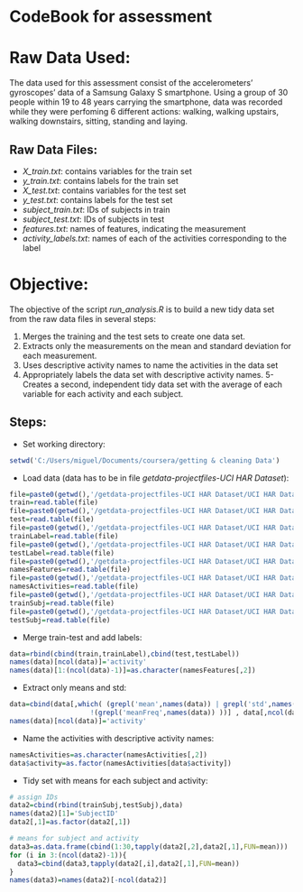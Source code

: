 CodeBook for assessment
========================================================

# Raw Data Used:

The data used for this assessment consist of the accelerometers' gyroscopes' data of a Samsung Galaxy S smartphone. Using a group of 30 people within 19 to 48 years carrying the smartphone, data was recorded while they were perfoming 6 different actions: walking, walking upstairs, walking downstairs, sitting, standing and laying.

## Raw Data Files:

- *X_train.txt*: contains variables for the train set
- *y_train.txt*: contains labels for the train set
- *X_test.txt*: contains variables for the test set
- *y_test.txt*: contains labels for the test set
- *subject_train.txt*: IDs of subjects in train
- *subject_test.txt*: IDs of subjects in test
- *features.txt*: names of features, indicating the measurement
- *activity_labels.txt*: names of each of the activities corresponding to the label


# Objective:

The objective of the script *run_analysis.R* is to build a new tidy data set from the raw data files in several steps:


1. Merges the training and the test sets to create one data set.
2. Extracts only the measurements on the mean and standard deviation for each measurement. 
3. Uses descriptive activity names to name the activities in the data set
4. Appropriately labels the data set with descriptive activity names. 
5- Creates a second, independent tidy data set with the average of each variable for each activity and each subject. 

## Steps:

- Set working directory:
```r
setwd('C:/Users/miguel/Documents/coursera/getting & cleaning Data')
```

- Load data  (data has to be in file *getdata-projectfiles-UCI HAR Dataset*):
```r
file=paste0(getwd(),'/getdata-projectfiles-UCI HAR Dataset/UCI HAR Dataset/train/X_train.txt')
train=read.table(file)
file=paste0(getwd(),'/getdata-projectfiles-UCI HAR Dataset/UCI HAR Dataset/test/X_test.txt')
test=read.table(file)
file=paste0(getwd(),'/getdata-projectfiles-UCI HAR Dataset/UCI HAR Dataset/train/y_train.txt')
trainLabel=read.table(file)
file=paste0(getwd(),'/getdata-projectfiles-UCI HAR Dataset/UCI HAR Dataset/test/y_test.txt')
testLabel=read.table(file)
file=paste0(getwd(),'/getdata-projectfiles-UCI HAR Dataset/UCI HAR Dataset/features.txt')
namesFeatures=read.table(file)
file=paste0(getwd(),'/getdata-projectfiles-UCI HAR Dataset/UCI HAR Dataset/activity_labels.txt')
namesActivities=read.table(file)
file=paste0(getwd(),'/getdata-projectfiles-UCI HAR Dataset/UCI HAR Dataset/train/subject_train.txt')
trainSubj=read.table(file)
file=paste0(getwd(),'/getdata-projectfiles-UCI HAR Dataset/UCI HAR Dataset/test/subject_test.txt')
testSubj=read.table(file)
```

- Merge train-test and add labels:
```r
data=rbind(cbind(train,trainLabel),cbind(test,testLabel))
names(data)[ncol(data)]='activity'
names(data)[1:(ncol(data)-1)]=as.character(namesFeatures[,2])
```

- Extract only means and std:
```r
data=cbind(data[,which( (grepl('mean',names(data)) | grepl('std',names(data))) & 
                    !(grepl('meanFreq',names(data)) ))] , data[,ncol(data)])
names(data)[ncol(data)]='activity'
```

- Name the activities with descriptive activity names:
```r
namesActivities=as.character(namesActivities[,2])
data$activity=as.factor(namesActivities[data$activity])
```

- Tidy set with means for each subject and activity: 
```r
# assign IDs
data2=cbind(rbind(trainSubj,testSubj),data)
names(data2)[1]='SubjectID'
data2[,1]=as.factor(data2[,1])

# means for subject and activity
data3=as.data.frame(cbind(1:30,tapply(data2[,2],data2[,1],FUN=mean)))
for (i in 3:(ncol(data2)-1)){
  data3=cbind(data3,tapply(data2[,i],data2[,1],FUN=mean))
}
names(data3)=names(data2)[-ncol(data2)]
```
